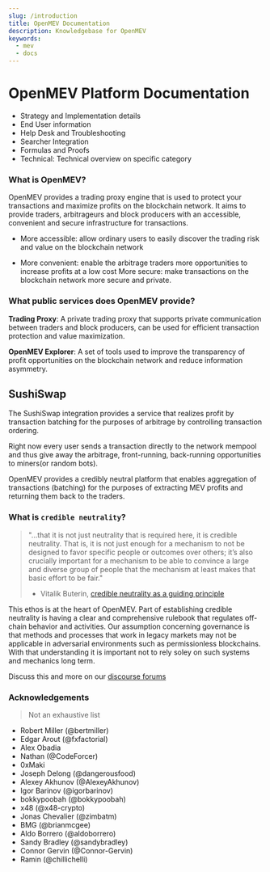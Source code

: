 ```yaml
---
slug: /introduction
title: OpenMEV Documentation
description: Knowledgebase for OpenMEV
keywords:
  - mev
  - docs
---
```


# OpenMEV Platform Documentation

- Strategy and Implementation details
- End User information
- Help Desk and Troubleshooting
- Searcher Integration
- Formulas and Proofs
- Technical: Technical overview on specific category


### What is OpenMEV?

OpenMEV provides a trading proxy engine that is used to protect your transactions and maximize profits on the blockchain network. It aims to provide traders, arbitrageurs and block producers with  an accessible, convenient and secure infrastructure for transactions.

- More accessible: allow ordinary users to easily discover the trading risk and value on the blockchain network

- More convenient: enable the arbitrage traders more opportunities to increase profits at a low cost
More secure: make transactions on the blockchain network more secure and private.

### What public services does OpenMEV provide?

**Trading Proxy**: A private trading proxy that supports private communication between traders and block producers, can be used for efficient transaction protection and value maximization.

**OpenMEV Explorer**: A set of tools used to improve the transparency of profit opportunities on the blockchain network and reduce information asymmetry.


## SushiSwap

The SushiSwap integration provides a service that realizes profit by transaction
batching for the purposes of arbitrage by controlling transaction ordering.

Right now every user sends a transaction directly to the network mempool and
thus give away the arbitrage, front-running, back-running opportunities to
miners(or random bots).

OpenMEV provides a credibly neutral platform that enables aggregation of
transactions (batching) for the purposes of extracting MEV profits and returning
them back to the traders.

### What is `credible neutrality`?

> "...that it is not just neutrality that is required here, it is credible
> neutrality. That is, it is not just enough for a mechanism to not be designed
> to favor specific people or outcomes over others; it’s also crucially
> important for a mechanism to be able to convince a large and diverse group of
> people that the mechanism at least makes that basic effort to be fair."
>
> - Vitalik Buterin,
>   [credible neutrality as a guiding principle](https://nakamoto.com/credible-neutrality/)

This ethos is at the heart of OpenMEV. Part of establishing credible neutrality
is having a clear and comprehensive rulebook that regulates off-chain behavior
and activities. Our assumption concerning governance is that methods and
processes that work in legacy markets may not be applicable in adversarial
environments such as permissionless blockchains. With that understanding it is
important not to rely soley on such systems and mechanics long term.

Discuss this and more on our
[discourse forums](https://forums.manifoldfinance.com)

### Acknowledgements

> Not an exhaustive list

- Robert Miller (@bertmiller)
- Edgar Arout (@fxfactorial)
- Alex Obadia
- Nathan (@CodeForcer)
- 0xMaki
- Joseph Delong (@dangerousfood)
- Alexey Akhunov (@AlexeyAkhunov)
- Igor Barinov (@igorbarinov)
- bokkypoobah (@bokkypoobah)
- x48 (@x48-crypto)
- Jonas Chevalier (@zimbatm)
- BMG (@brianmcgee)
- Aldo Borrero (@aldoborrero)
- Sandy Bradley (@sandybradley)
- Connor Gervin (@Connor-Gervin)
- Ramin (@chillichelli)
